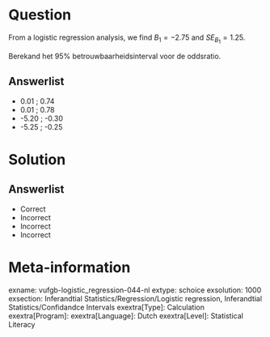 Question
========

From a logistic regression analysis, we find $B_{1} = -2.75$ and $SE_{B_{1}} = 1.25$. 

Berekand het 95% betrouwbaarheidsinterval voor de oddsratio.
  
Answerlist
----------
* 0.01 ; 0.74
* 0.01 ; 0.78
* -5.20 ; -0.30
* -5.25 ; -0.25

Solution
========

Answerlist
----------
* Correct
* Incorrect
* Incorrect
* Incorrect

Meta-information
================
exname: vufgb-logistic_regression-044-nl
extype: schoice
exsolution: 1000
exsection: Inferandtial Statistics/Regression/Logistic regression, Inferandtial Statistics/Confidandce Intervals
exextra[Type]: Calculation
exextra[Program]: 
exextra[Language]: Dutch
exextra[Level]: Statistical Literacy
